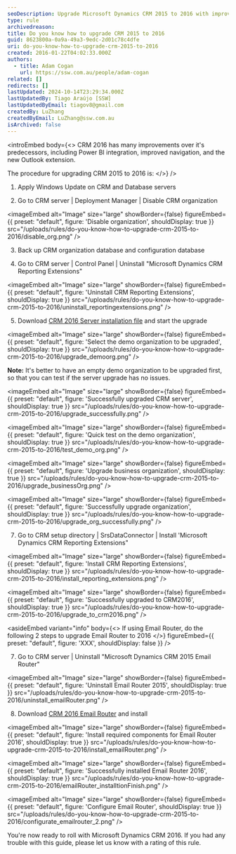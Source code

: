 ```yaml
---
seoDescription: Upgrade Microsoft Dynamics CRM 2015 to 2016 with improved navigation and Power BI integration.
type: rule
archivedreason:
title: Do you know how to upgrade CRM 2015 to 2016
guid: 8623800a-0a9a-49a3-9edc-2d01c78c4dfe
uri: do-you-know-how-to-upgrade-crm-2015-to-2016
created: 2016-01-22T04:02:33.000Z
authors:
  - title: Adam Cogan
    url: https://ssw.com.au/people/adam-cogan
related: []
redirects: []
lastUpdated: 2024-10-14T23:29:34.000Z
lastUpdatedBy: Tiago Araújo [SSW]
lastUpdatedByEmail: tiagov8@gmail.com
createdBy: LuZhang
createdByEmail: LuZhang@ssw.com.au
isArchived: false
---
```


<introEmbed
  body={<>
CRM 2016 has many improvements over it's predecessors, including Power BI integration, improved navigation, and the new Outlook extension.

The procedure for upgrading CRM 2015 to 2016 is:
  </>}
/>
1. Apply Windows Update on CRM and Database servers

2. Go to CRM server | Deployment Manager | Disable CRM organization
   
<imageEmbed
  alt="Image"
  size="large"
  showBorder={false}
  figureEmbed={{
    preset: "default",
    figure: 'Disable organization',
    shouldDisplay: true
  }}
  src="/uploads/rules/do-you-know-how-to-upgrade-crm-2015-to-2016/disable_org.png"
/>

3. Back up CRM organization database and configuration database

4. Go to CRM server | Control Panel | Uninstall "Microsoft Dynamics CRM Reporting Extensions"
   
<imageEmbed
  alt="Image"
  size="large"
  showBorder={false}
  figureEmbed={{
    preset: "default",
    figure: 'Uninstall CRM Reporting Extensions',
    shouldDisplay: true
  }}
  src="/uploads/rules/do-you-know-how-to-upgrade-crm-2015-to-2016/uninstall_reportingextensions.png"
/>

5. Download [CRM 2016 Server installation file](https://www.microsoft.com/en-us/download/details.aspx?id=50372&WT.mc_id=DX-MVP-33518) and start the upgrade

   
<imageEmbed
  alt="Image"
  size="large"
  showBorder={false}
  figureEmbed={{
    preset: "default",
    figure: 'Select the demo organization to be upgraded',
    shouldDisplay: true
  }}
  src="/uploads/rules/do-you-know-how-to-upgrade-crm-2015-to-2016/upgrade_demoorg.png"
/>

   **Note:** It's better to have an empty demo organization to be upgraded first, so that you can test if the server upgrade has no issues.

   
<imageEmbed
  alt="Image"
  size="large"
  showBorder={false}
  figureEmbed={{
    preset: "default",
    figure: 'Successfully upgraded CRM server',
    shouldDisplay: true
  }}
  src="/uploads/rules/do-you-know-how-to-upgrade-crm-2015-to-2016/upgrade_successfully.png"
/>
   
<imageEmbed
  alt="Image"
  size="large"
  showBorder={false}
  figureEmbed={{
    preset: "default",
    figure: 'Quick test on the demo organization',
    shouldDisplay: true
  }}
  src="/uploads/rules/do-you-know-how-to-upgrade-crm-2015-to-2016/test_demo_org.png"
/>
   
<imageEmbed
  alt="Image"
  size="large"
  showBorder={false}
  figureEmbed={{
    preset: "default",
    figure: 'Upgrade business organization',
    shouldDisplay: true
  }}
  src="/uploads/rules/do-you-know-how-to-upgrade-crm-2015-to-2016/upgrade_businessOrg.png"
/>
   
<imageEmbed
  alt="Image"
  size="large"
  showBorder={false}
  figureEmbed={{
    preset: "default",
    figure: 'Successfully upgrade organization',
    shouldDisplay: true
  }}
  src="/uploads/rules/do-you-know-how-to-upgrade-crm-2015-to-2016/upgrade_org_successfully.png"
/>

7. Go to CRM setup directory | SrsDataConnector | Install 'Microsoft Dynamics CRM Reporting Extensions"
   
<imageEmbed
  alt="Image"
  size="large"
  showBorder={false}
  figureEmbed={{
    preset: "default",
    figure: 'Install CRM Reporting Extensions',
    shouldDisplay: true
  }}
  src="/uploads/rules/do-you-know-how-to-upgrade-crm-2015-to-2016/install_reporting_extensions.png"
/>
   
<imageEmbed
  alt="Image"
  size="large"
  showBorder={false}
  figureEmbed={{
    preset: "default",
    figure: 'Successfully upgraded to CRM2016',
    shouldDisplay: true
  }}
  src="/uploads/rules/do-you-know-how-to-upgrade-crm-2015-to-2016/upgrade_to_crm2016.png"
/>

<asideEmbed
  variant="info"
  body={<>
    If using Email Router, do the following 2 steps to upgrade Email Router to 2016
  </>}
  figureEmbed={{
    preset: "default",
    figure: 'XXX',
    shouldDisplay: false
  }}
/>

7. Go to CRM server | Uninstall "Microsoft Dynamics CRM 2015 Email Router"
   
<imageEmbed
  alt="Image"
  size="large"
  showBorder={false}
  figureEmbed={{
    preset: "default",
    figure: 'Uninstall Email Router 2015',
    shouldDisplay: true
  }}
  src="/uploads/rules/do-you-know-how-to-upgrade-crm-2015-to-2016/uninstall_emailRouter.png"
/>

8. Download [CRM 2016 Email Router](https://www.microsoft.com/en-us/download/details.aspx?id=50373&WT.mc_id=DX-MVP-33518) and install
   
<imageEmbed
  alt="Image"
  size="large"
  showBorder={false}
  figureEmbed={{
    preset: "default",
    figure: 'Install required components for Email Router 2016',
    shouldDisplay: true
  }}
  src="/uploads/rules/do-you-know-how-to-upgrade-crm-2015-to-2016/install_emailRouter.png"
/>
   
<imageEmbed
  alt="Image"
  size="large"
  showBorder={false}
  figureEmbed={{
    preset: "default",
    figure: 'Successfully installed Email Router 2016',
    shouldDisplay: true
  }}
  src="/uploads/rules/do-you-know-how-to-upgrade-crm-2015-to-2016/emailRouter_installtionFinish.png"
/>
   
<imageEmbed
  alt="Image"
  size="large"
  showBorder={false}
  figureEmbed={{
    preset: "default",
    figure: 'Configure Email Router',
    shouldDisplay: true
  }}
  src="/uploads/rules/do-you-know-how-to-upgrade-crm-2015-to-2016/configurate_emailrouter_2.png"
/>

You're now ready to roll with Microsoft Dynamics CRM 2016. If you had any trouble with this guide, please let us know with a rating of this rule.
